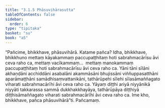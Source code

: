 ```yaml
---
title: "3.1.5 Phāsuvihārasutta"
tableOfContents: false
sidebar:
  order: 6
type: "tipitaka"
basket: "su"
book: "a5"
---
```



<DynamicBreadcrumb />

<Division number="105" book="a5">

<Paragraph number="639" book="a5">
“Pañcime, bhikkhave, phāsuvihārā. Katame pañca? Idha, bhikkhave, bhikkhuno mettaṃ kāyakammaṃ paccupaṭṭhitaṃ hoti sabrahmacārīsu āvi ceva raho ca, mettaṃ vacīkammaṃ…  mettaṃ manokammaṃ paccupaṭṭhitaṃ hoti sabrahmacārīsu āvi ceva raho ca. Yāni tāni sīlāni akhaṇḍāni acchiddāni asabalāni akammāsāni bhujissāni viññuppasatthāni aparāmaṭṭhāni samādhisaṃvattanikāni, tathārūpehi sīlehi sīlasāmaññagato viharati sabrahmacārīhi āvi ceva raho ca. Yāyaṃ diṭṭhi ariyā niyyānikā niyyāti takkarassa sammā dukkhakkhayāya, tathārūpāya diṭṭhiyā diṭṭhisāmaññagato viharati sabrahmacārīhi āvi ceva raho ca. Ime kho, bhikkhave, pañca phāsuvihārā”ti.

</Paragraph>
</Division>

<Paragraph number="640" type="center" book="a5">
Pañcamaṃ.
</Paragraph>